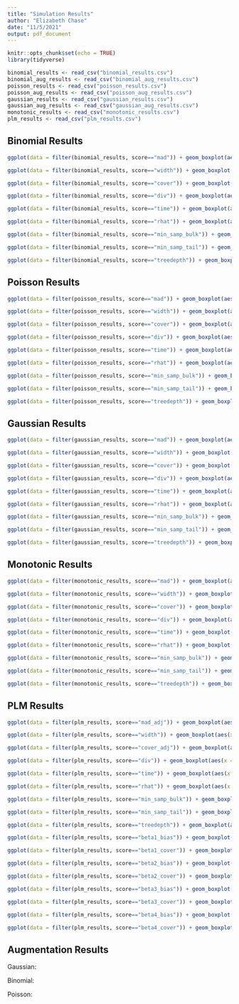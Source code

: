 ```yaml
---
title: "Simulation Results"
author: "Elizabeth Chase"
date: "11/5/2021"
output: pdf_document
---
```


```r
knitr::opts_chunk$set(echo = TRUE)
library(tidyverse)

binomial_results <- read_csv("binomial_results.csv")
binomial_aug_results <- read_csv("binomial_aug_results.csv")
poisson_results <- read_csv("poisson_results.csv")
poisson_aug_results <- read_csv("poisson_aug_results.csv")
gaussian_results <- read_csv("gaussian_results.csv")
gaussian_aug_results <- read_csv("gaussian_aug_results.csv")
monotonic_results <- read_csv("monotonic_results.csv")
plm_results <- read_csv("plm_results.csv")
```

## Binomial Results

```r
ggplot(data = filter(binomial_results, score=="mad")) + geom_boxplot(aes(x = analyze, y = score.metric)) + facet_wrap(~ simulate, nrow = 2) + theme_bw() + ggtitle("Mean Absolute Difference, Binomial Outcome, 100 Replicates")

ggplot(data = filter(binomial_results, score=="width")) + geom_boxplot(aes(x = analyze, y = score.metric)) + facet_wrap(~ simulate, nrow = 2) + theme_bw() + ggtitle("Mean Credible Interval Width, Binomial Outcome, 100 Replicates")

ggplot(data = filter(binomial_results, score=="cover")) + geom_boxplot(aes(x = analyze, y = score.metric)) + facet_wrap(~ simulate, nrow = 2) + theme_bw() + ggtitle("Proportion of Credible Interval Coverage, Binomial Outcome, 100 Replicates")

ggplot(data = filter(binomial_results, score=="div")) + geom_boxplot(aes(x = analyze, y = score.metric)) + facet_wrap(~ simulate, nrow = 2) + theme_bw() + ggtitle("Proportion of Posterior Samples with Divergences, Binomial Outcome, 100 Replicates")

ggplot(data = filter(binomial_results, score=="time")) + geom_boxplot(aes(x = analyze, y = score.metric)) + facet_wrap(~ simulate, nrow = 2) + theme_bw() + ggtitle("Computing Time (seconds), Binomial Outcome, 100 Replicates")

ggplot(data = filter(binomial_results, score=="rhat")) + geom_boxplot(aes(x = analyze, y = score.metric)) + facet_wrap(~ simulate, nrow = 2) + theme_bw() + ggtitle("Proportion of Parameters with RHat Divergence, Binomial Outcome, 100 Replicates")

ggplot(data = filter(binomial_results, score=="min_samp_bulk")) + geom_boxplot(aes(x = analyze, y = score.metric)) + facet_wrap(~ simulate, nrow = 2) + theme_bw() + ggtitle("Minimum Bulk Effective Samples, Binomial Outcome, 100 Replicates")

ggplot(data = filter(binomial_results, score=="min_samp_tail")) + geom_boxplot(aes(x = analyze, y = score.metric)) + facet_wrap(~ simulate, nrow = 2) + theme_bw() + ggtitle("Minimum Tail Effective Samples, Binomial Outcome, 100 Replicates")

ggplot(data = filter(binomial_results, score=="treedepth")) + geom_boxplot(aes(x = analyze, y = score.metric)) + facet_wrap(~ simulate, nrow = 2) + theme_bw() + ggtitle("Proportion of Posterior Samples with Treedepth Warnings, Binomial Outcome, 100 Replicates")
```
## Poisson Results

```r
ggplot(data = filter(poisson_results, score=="mad")) + geom_boxplot(aes(x = analyze, y = score.metric)) + facet_wrap(~ simulate, nrow = 2) + theme_bw() + ggtitle("Mean Absolute Difference, Poisson Outcome, 100 Replicates")

ggplot(data = filter(poisson_results, score=="width")) + geom_boxplot(aes(x = analyze, y = score.metric)) + facet_wrap(~ simulate, nrow = 2) + theme_bw() + ggtitle("Mean Credible Interval Width, Poisson Outcome, 100 Replicates") + coord_cartesian(ylim = c(0, 10))

ggplot(data = filter(poisson_results, score=="cover")) + geom_boxplot(aes(x = analyze, y = score.metric)) + facet_wrap(~ simulate, nrow = 2) + theme_bw() + ggtitle("Proportion of Credible Interval Coverage, Poisson Outcome, 100 Replicates")

ggplot(data = filter(poisson_results, score=="div")) + geom_boxplot(aes(x = analyze, y = score.metric)) + facet_wrap(~ simulate, nrow = 2) + theme_bw() + ggtitle("Proportion of Posterior Samples with Divergences, Poisson Outcome, 100 Replicates")

ggplot(data = filter(poisson_results, score=="time")) + geom_boxplot(aes(x = analyze, y = score.metric)) + facet_wrap(~ simulate, nrow = 2) + theme_bw() + ggtitle("Computing Time (seconds), Poisson Outcome, 100 Replicates")

ggplot(data = filter(poisson_results, score=="rhat")) + geom_boxplot(aes(x = analyze, y = score.metric)) + facet_wrap(~ simulate, nrow = 2) + theme_bw() + ggtitle("Proportion of Parameters with RHat Divergence, Poisson Outcome, 100 Replicates")

ggplot(data = filter(poisson_results, score=="min_samp_bulk")) + geom_boxplot(aes(x = analyze, y = score.metric)) + facet_wrap(~ simulate, nrow = 2) + theme_bw() + ggtitle("Minimum Bulk Effective Samples, Poisson Outcome, 100 Replicates")

ggplot(data = filter(poisson_results, score=="min_samp_tail")) + geom_boxplot(aes(x = analyze, y = score.metric)) + facet_wrap(~ simulate, nrow = 2) + theme_bw() + ggtitle("Minimum Tail Effective Samples, Poisson Outcome, 100 Replicates")

ggplot(data = filter(poisson_results, score=="treedepth")) + geom_boxplot(aes(x = analyze, y = score.metric)) + facet_wrap(~ simulate, nrow = 2) + theme_bw() + ggtitle("Proportion of Posterior Samples with Treedepth Warnings, Poisson Outcome, 100 Replicates")
```

## Gaussian Results

```r
ggplot(data = filter(gaussian_results, score=="mad")) + geom_boxplot(aes(x = analyze, y = score.metric)) + facet_wrap(~ simulate, nrow = 2) + theme_bw() + ggtitle("Mean Absolute Difference, Gaussian Outcome, 100 Replicates")

ggplot(data = filter(gaussian_results, score=="width")) + geom_boxplot(aes(x = analyze, y = score.metric)) + facet_wrap(~ simulate, nrow = 2) + theme_bw() + ggtitle("Mean Credible Interval Width, Gaussian Outcome, 100 Replicates")

ggplot(data = filter(gaussian_results, score=="cover")) + geom_boxplot(aes(x = analyze, y = score.metric)) + facet_wrap(~ simulate, nrow = 2) + theme_bw() + ggtitle("Proportion of Credible Interval Coverage, Gaussian Outcome, 100 Replicates")

ggplot(data = filter(gaussian_results, score=="div")) + geom_boxplot(aes(x = analyze, y = score.metric)) + facet_wrap(~ simulate, nrow = 2) + theme_bw() + ggtitle("Proportion of Posterior Samples with Divergences, Gaussian Outcome, 100 Replicates")

ggplot(data = filter(gaussian_results, score=="time")) + geom_boxplot(aes(x = analyze, y = score.metric)) + facet_wrap(~ simulate, nrow = 2) + theme_bw() + ggtitle("Computing Time (seconds), Gaussian Outcome, 100 Replicates")

ggplot(data = filter(gaussian_results, score=="rhat")) + geom_boxplot(aes(x = analyze, y = score.metric)) + facet_wrap(~ simulate, nrow = 2) + theme_bw() + ggtitle("Proportion of Parameters with RHat Divergence, Gaussian Outcome, 100 Replicates")

ggplot(data = filter(gaussian_results, score=="min_samp_bulk")) + geom_boxplot(aes(x = analyze, y = score.metric)) + facet_wrap(~ simulate, nrow = 2) + theme_bw() + ggtitle("Minimum Bulk Effective Samples, Gaussian Outcome, 100 Replicates")

ggplot(data = filter(gaussian_results, score=="min_samp_tail")) + geom_boxplot(aes(x = analyze, y = score.metric)) + facet_wrap(~ simulate, nrow = 2) + theme_bw() + ggtitle("Minimum Tail Effective Samples, Gaussian Outcome, 100 Replicates")

ggplot(data = filter(gaussian_results, score=="treedepth")) + geom_boxplot(aes(x = analyze, y = score.metric)) + facet_wrap(~ simulate, nrow = 2) + theme_bw() + ggtitle("Proportion of Posterior Samples with Treedepth Warnings, Gaussian Outcome, 100 Replicates")
```

## Monotonic Results

```r
ggplot(data = filter(monotonic_results, score=="mad")) + geom_boxplot(aes(x = analyze, y = score.metric)) + facet_wrap(~ simulate, nrow = 2) + theme_bw() + ggtitle("Mean Absolute Difference, Monotonic Outcome, 100 Replicates")

ggplot(data = filter(monotonic_results, score=="width")) + geom_boxplot(aes(x = analyze, y = score.metric)) + facet_wrap(~ simulate, nrow = 2) + theme_bw() + ggtitle("Mean Credible Interval Width, Monotonic Outcome, 100 Replicates")

ggplot(data = filter(monotonic_results, score=="cover")) + geom_boxplot(aes(x = analyze, y = score.metric)) + facet_wrap(~ simulate, nrow = 2) + theme_bw() + ggtitle("Proportion of Credible Interval Coverage, Monotonic Outcome, 100 Replicates")

ggplot(data = filter(monotonic_results, score=="div")) + geom_boxplot(aes(x = analyze, y = score.metric)) + facet_wrap(~ simulate, nrow = 2) + theme_bw() + ggtitle("Proportion of Posterior Samples with Divergences, Monotonic Outcome, 100 Replicates")

ggplot(data = filter(monotonic_results, score=="time")) + geom_boxplot(aes(x = analyze, y = score.metric)) + facet_wrap(~ simulate, nrow = 2) + theme_bw() + ggtitle("Computing Time (seconds), Monotonic Outcome, 100 Replicates")

ggplot(data = filter(monotonic_results, score=="rhat")) + geom_boxplot(aes(x = analyze, y = score.metric)) + facet_wrap(~ simulate, nrow = 2) + theme_bw() + ggtitle("Proportion of Parameters with RHat Divergence, Monotonic Outcome, 100 Replicates")

ggplot(data = filter(monotonic_results, score=="min_samp_bulk")) + geom_boxplot(aes(x = analyze, y = score.metric)) + facet_wrap(~ simulate, nrow = 2) + theme_bw() + ggtitle("Minimum Bulk Effective Samples, Monotonic Outcome, 100 Replicates")

ggplot(data = filter(monotonic_results, score=="min_samp_tail")) + geom_boxplot(aes(x = analyze, y = score.metric)) + facet_wrap(~ simulate, nrow = 2) + theme_bw() + ggtitle("Minimum Tail Effective Samples, Monotonic Outcome, 100 Replicates")

ggplot(data = filter(monotonic_results, score=="treedepth")) + geom_boxplot(aes(x = analyze, y = score.metric)) + facet_wrap(~ simulate, nrow = 2) + theme_bw() + ggtitle("Proportion of Posterior Samples with Treedepth Warnings, Monotonic Outcome, 100 Replicates")
```

## PLM Results
```r
ggplot(data = filter(plm_results, score=="mad_adj")) + geom_boxplot(aes(x = analyze, y = score.metric)) + facet_wrap(~ simulate, nrow = 2) + theme_bw() + ggtitle("Mean Absolute Difference, Gaussian PLM, 100 Replicates")

ggplot(data = filter(plm_results, score=="width")) + geom_boxplot(aes(x = analyze, y = score.metric)) + facet_wrap(~ simulate, nrow = 2) + theme_bw() + ggtitle("Mean Credible Interval Width, Gaussian PLM, 100 Replicates")

ggplot(data = filter(plm_results, score=="cover_adj")) + geom_boxplot(aes(x = analyze, y = score.metric)) + facet_wrap(~ simulate, nrow = 2) + theme_bw() + ggtitle("Proportion of Credible Interval Coverage, Gaussian PLM, 100 Replicates")

ggplot(data = filter(plm_results, score=="div")) + geom_boxplot(aes(x = analyze, y = score.metric)) + facet_wrap(~ simulate, nrow = 2) + theme_bw() + ggtitle("Proportion of Posterior Samples with Divergences, Gaussian PLM, 100 Replicates")

ggplot(data = filter(plm_results, score=="time")) + geom_boxplot(aes(x = analyze, y = score.metric)) + facet_wrap(~ simulate, nrow = 2) + theme_bw() + ggtitle("Computing Time (seconds), Gaussian PLM, 100 Replicates")

ggplot(data = filter(plm_results, score=="rhat")) + geom_boxplot(aes(x = analyze, y = score.metric)) + facet_wrap(~ simulate, nrow = 2) + theme_bw() + ggtitle("Proportion of Parameters with RHat Divergence, Gaussian PLM, 100 Replicates")

ggplot(data = filter(plm_results, score=="min_samp_bulk")) + geom_boxplot(aes(x = analyze, y = score.metric)) + facet_wrap(~ simulate, nrow = 2) + theme_bw() + ggtitle("Minimum Bulk Effective Samples, Gaussian PLM, 100 Replicates")

ggplot(data = filter(plm_results, score=="min_samp_tail")) + geom_boxplot(aes(x = analyze, y = score.metric)) + facet_wrap(~ simulate, nrow = 2) + theme_bw() + ggtitle("Minimum Tail Effective Samples, Gaussian PLM, 100 Replicates")

ggplot(data = filter(plm_results, score=="treedepth")) + geom_boxplot(aes(x = analyze, y = score.metric)) + facet_wrap(~ simulate, nrow = 2) + theme_bw() + ggtitle("Proportion of Posterior Samples with Treedepth Warnings, Gaussian PLM, 100 Replicates")

ggplot(data = filter(plm_results, score=="beta1_bias")) + geom_boxplot(aes(x = analyze, y = score.metric)) + facet_wrap(~ simulate, nrow = 2) + theme_bw() + ggtitle("Bias of Beta 1, Gaussian PLM, 100 Replicates")

ggplot(data = filter(plm_results, score=="beta1_cover")) + geom_boxplot(aes(x = analyze, y = score.metric)) + facet_wrap(~ simulate, nrow = 2) + theme_bw() + ggtitle("Coverage of Beta 1, Gaussian PLM, 100 Replicates")

ggplot(data = filter(plm_results, score=="beta2_bias")) + geom_boxplot(aes(x = analyze, y = score.metric)) + facet_wrap(~ simulate, nrow = 2) + theme_bw() + ggtitle("Bias of Beta 2, Gaussian PLM, 100 Replicates")

ggplot(data = filter(plm_results, score=="beta2_cover")) + geom_boxplot(aes(x = analyze, y = score.metric)) + facet_wrap(~ simulate, nrow = 2) + theme_bw() + ggtitle("Coverage of Beta 2, Gaussian PLM, 100 Replicates")

ggplot(data = filter(plm_results, score=="beta3_bias")) + geom_boxplot(aes(x = analyze, y = score.metric)) + facet_wrap(~ simulate, nrow = 2) + theme_bw() + ggtitle("Bias of Beta 3, Gaussian PLM, 100 Replicates")

ggplot(data = filter(plm_results, score=="beta3_cover")) + geom_boxplot(aes(x = analyze, y = score.metric)) + facet_wrap(~ simulate, nrow = 2) + theme_bw() + ggtitle("Coverage of Beta 3, Gaussian PLM, 100 Replicates")

ggplot(data = filter(plm_results, score=="beta4_bias")) + geom_boxplot(aes(x = analyze, y = score.metric)) + facet_wrap(~ simulate, nrow = 2) + theme_bw() + ggtitle("Bias of Beta 4, Gaussian PLM, 100 Replicates")

ggplot(data = filter(plm_results, score=="beta4_cover")) + geom_boxplot(aes(x = analyze, y = score.metric)) + facet_wrap(~ simulate, nrow = 2) + theme_bw() + ggtitle("Coverage of Beta 4, Gaussian PLM, 100 Replicates")

```

## Augmentation Results

Gaussian:

Binomial:

Poisson: